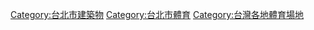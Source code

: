 [[Category:台北市建築物|Category:台北市建築物]]
[[Category:台北市體育|Category:台北市體育]]
[[Category:台灣各地體育場地|Category:台灣各地體育場地]]